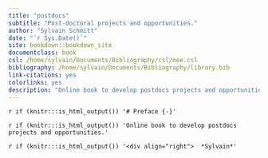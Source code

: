 ```yaml
--- 
title: "postdocs"
subtitle: "Post-doctoral projects and opportunities."
author: "Sylvain Schmitt"
date: "`r Sys.Date()`"
site: bookdown::bookdown_site
documentclass: book
csl: /home/sylvain/Documents/Bibliography/csl/mee.csl
bibliography: /home/sylvain/Documents/Bibliography/library.bib
link-citations: yes
colorlinks: yes
description: "Online book to develop postdocs projects and opportunities."
---
```


`r if (knitr:::is_html_output()) '# Preface {-}'`

`r if (knitr:::is_html_output()) 'Online book to develop postdocs projects and opportunities.'`

`r if (knitr:::is_html_output()) '<div align="right">  *Sylvain*'`

